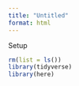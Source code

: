 ```yaml
---
title: "Untitled"
format: html
---
```


Setup
```r
rm(list = ls())
library(tidyverse)
library(here)
```

